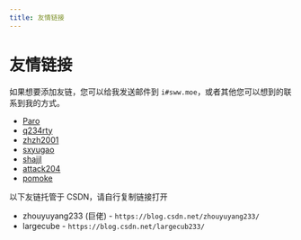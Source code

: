 ```yaml
---
title: 友情链接
---
```


# 友情链接


<Metadata author="swwind" time="2023-3-4" />

如果想要添加友链，您可以给我发送邮件到 `i#sww.moe`，或者其他您可以想到的联系到我的方式。

- [Paro](https://paro.one/)
- [q234rty](https://q234rty.top/)
- [zhzh2001](https://zhzh2001.bitbucket.io/)
- [sxyugao](https://sxyugao.top/)
- [shajjl](https://shajjl.github.io/)
- [attack204](https://blog.attack204.com/)
- [pomoke](https://typeof.pw/)

以下友链托管于 CSDN，请自行复制链接打开

- zhouyuyang233 (巨佬) - `https://blog.csdn.net/zhouyuyang233/`
- largecube - `https://blog.csdn.net/largecub233/`
